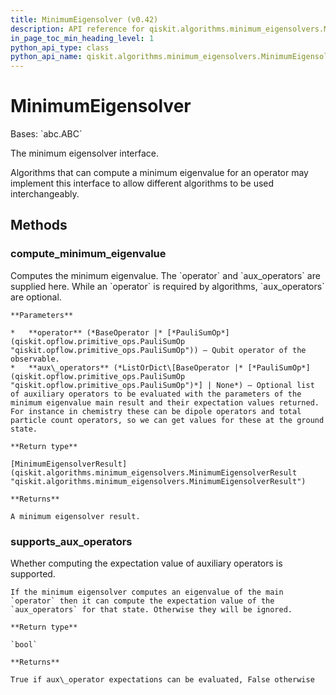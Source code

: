 ```yaml
---
title: MinimumEigensolver (v0.42)
description: API reference for qiskit.algorithms.minimum_eigensolvers.MinimumEigensolver in qiskit v0.42
in_page_toc_min_heading_level: 1
python_api_type: class
python_api_name: qiskit.algorithms.minimum_eigensolvers.MinimumEigensolver
---
```


# MinimumEigensolver

<Class id="qiskit.algorithms.minimum_eigensolvers.MinimumEigensolver" isDedicatedPage={true} github="https://github.com/qiskit/qiskit/tree/stable/0.23/qiskit/algorithms/minimum_eigensolvers/minimum_eigensolver.py" signature="MinimumEigensolver" modifiers="class">
  Bases: `abc.ABC`

  The minimum eigensolver interface.

  Algorithms that can compute a minimum eigenvalue for an operator may implement this interface to allow different algorithms to be used interchangeably.

  ## Methods

  <span id="qiskit-algorithms-minimum-eigensolvers-minimumeigensolver-compute-minimum-eigenvalue" />

  ### compute\_minimum\_eigenvalue

  <Function id="qiskit.algorithms.minimum_eigensolvers.MinimumEigensolver.compute_minimum_eigenvalue" signature="MinimumEigensolver.compute_minimum_eigenvalue(operator, aux_operators=None)" modifiers="abstract">
    Computes the minimum eigenvalue. The `operator` and `aux_operators` are supplied here. While an `operator` is required by algorithms, `aux_operators` are optional.

    **Parameters**

    *   **operator** (*BaseOperator |* [*PauliSumOp*](qiskit.opflow.primitive_ops.PauliSumOp "qiskit.opflow.primitive_ops.PauliSumOp")) – Qubit operator of the observable.
    *   **aux\_operators** (*ListOrDict\[BaseOperator |* [*PauliSumOp*](qiskit.opflow.primitive_ops.PauliSumOp "qiskit.opflow.primitive_ops.PauliSumOp")*] | None*) – Optional list of auxiliary operators to be evaluated with the parameters of the minimum eigenvalue main result and their expectation values returned. For instance in chemistry these can be dipole operators and total particle count operators, so we can get values for these at the ground state.

    **Return type**

    [MinimumEigensolverResult](qiskit.algorithms.minimum_eigensolvers.MinimumEigensolverResult "qiskit.algorithms.minimum_eigensolvers.MinimumEigensolverResult")

    **Returns**

    A minimum eigensolver result.
  </Function>

  <span id="qiskit-algorithms-minimum-eigensolvers-minimumeigensolver-supports-aux-operators" />

  ### supports\_aux\_operators

  <Function id="qiskit.algorithms.minimum_eigensolvers.MinimumEigensolver.supports_aux_operators" signature="MinimumEigensolver.supports_aux_operators()" modifiers="classmethod">
    Whether computing the expectation value of auxiliary operators is supported.

    If the minimum eigensolver computes an eigenvalue of the main `operator` then it can compute the expectation value of the `aux_operators` for that state. Otherwise they will be ignored.

    **Return type**

    `bool`

    **Returns**

    True if aux\_operator expectations can be evaluated, False otherwise
  </Function>
</Class>

